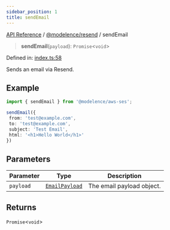 ```yaml
---
sidebar_position: 1
title: sendEmail
---
```


[API Reference](/api-reference/@modelence/resend/functions/../../../index) / [@modelence/resend](/api-reference/@modelence/resend/functions/../index) / sendEmail

> **sendEmail**(`payload`): `Promise`\<`void`\>

Defined in: [index.ts:58](https://github.com/modelence/modelence/blob/dc62f47aa64feb1b8873717e14be742a0d20c990/packages/resend/src/index.ts#L58)

Sends an email via Resend.

## Example

```ts
import { sendEmail } from '@modelence/aws-ses';

sendEmail({
 from: 'test@example.com',
 to: 'test@example.com',
 subject: 'Test Email',
 html: '<h1>Hello World</h1>'
})
```

## Parameters

| Parameter | Type | Description |
| ------ | ------ | ------ |
| `payload` | [`EmailPayload`](/api-reference/@modelence/resend/functions/../type-aliases/EmailPayload) | The email payload object. |

## Returns

`Promise`\<`void`\>
